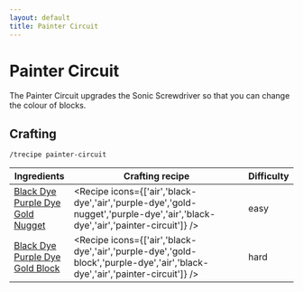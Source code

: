 ```yaml
---
layout: default
title: Painter Circuit
---
```



Painter Circuit
===================

The Painter Circuit upgrades the Sonic Screwdriver so that you can change the colour of blocks.

## Crafting

`/trecipe painter-circuit`

| Ingredients | Crafting recipe | Difficulty |
| ----------- | --------------- | ------------- |
| [Black Dye](https://minecraft.wiki/w/Black_Dye)<br/>[Purple Dye](https://minecraft.wiki/w/Purple_Dye)<br/>[Gold Nugget](https://minecraft.wiki/w/Gold_Nugget) | <Recipe icons={['air','black-dye','air','purple-dye','gold-nugget','purple-dye','air','black-dye','air','painter-circuit']} /> | easy |
| [Black Dye](https://minecraft.wiki/w/Black_Dye)<br/>[Purple Dye](https://minecraft.wiki/w/Purple_Dye)<br/>[Gold Block](https://minecraft.wiki/w/Gold_Block) | <Recipe icons={['air','black-dye','air','purple-dye','gold-block','purple-dye','air','black-dye','air','painter-circuit']} /> | hard |
